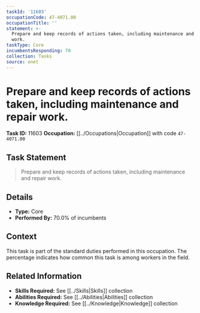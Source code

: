 ```yaml
---
taskId: '11603'
occupationCode: 47-4071.00
occupationTitle: ''
statement: >-
  Prepare and keep records of actions taken, including maintenance and repair
  work.
taskType: Core
incumbentsResponding: 70
collection: Tasks
source: onet
---
```

# Prepare and keep records of actions taken, including maintenance and repair work.

**Task ID:** 11603
**Occupation:** [[../Occupations|Occupation]] with code `47-4071.00`

## Task Statement

> Prepare and keep records of actions taken, including maintenance and repair work.

## Details

- **Type:** Core
- **Performed By:** 70.0% of incumbents

## Context

This task is part of the standard duties performed in this occupation. The percentage indicates how common this task is among workers in the field.

## Related Information

- **Skills Required:** See [[../Skills|Skills]] collection
- **Abilities Required:** See [[../Abilities|Abilities]] collection
- **Knowledge Required:** See [[../Knowledge|Knowledge]] collection
